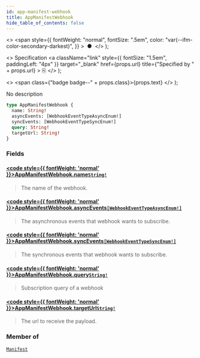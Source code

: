 ```yaml
---
id: app-manifest-webhook
title: AppManifestWebhook
hide_table_of_contents: false
---
```


  <>
    <span
      style={{
        fontWeight: "normal",
        fontSize: ".5em",
        color: "var(--ifm-color-secondary-darkest)",
      }}
    >
      &nbsp;●&nbsp;
    </span>
  </>
);

  <>
    Specification
    <a
      className="link"
      style={{ fontSize: "1.5em", paddingLeft: "4px" }}
      target="\_blank"
      href={props.url}
      title={"Specified by " + props.url}
    >
      ⎘
    </a>
  </>
);

  <>
    <span class={"badge badge--" + props.class}>{props.text}</span>
  </>
);

No description

```graphql
type AppManifestWebhook {
  name: String!
  asyncEvents: [WebhookEventTypeAsyncEnum!]
  syncEvents: [WebhookEventTypeSyncEnum!]
  query: String!
  targetUrl: String!
}
```

### Fields

#### [<code style={{ fontWeight: 'normal' }}>AppManifestWebhook.<b>name</b></code>](#)<Bullet />[`String!`](../../api-reference/scalars/string) <Badge class="secondary" text="non-null"/> <Badge class="secondary" text="scalar"/>

> The name of the webhook.

#### [<code style={{ fontWeight: 'normal' }}>AppManifestWebhook.<b>asyncEvents</b></code>](#)<Bullet />[`[WebhookEventTypeAsyncEnum!]`](../../api-reference/enums/webhook-event-type-async-enum) <Badge class="secondary" text="list"/> <Badge class="secondary" text="enum"/>

> The asynchronous events that webhook wants to subscribe.

#### [<code style={{ fontWeight: 'normal' }}>AppManifestWebhook.<b>syncEvents</b></code>](#)<Bullet />[`[WebhookEventTypeSyncEnum!]`](../../api-reference/enums/webhook-event-type-sync-enum) <Badge class="secondary" text="list"/> <Badge class="secondary" text="enum"/>

> The synchronous events that webhook wants to subscribe.

#### [<code style={{ fontWeight: 'normal' }}>AppManifestWebhook.<b>query</b></code>](#)<Bullet />[`String!`](../../api-reference/scalars/string) <Badge class="secondary" text="non-null"/> <Badge class="secondary" text="scalar"/>

> Subscription query of a webhook

#### [<code style={{ fontWeight: 'normal' }}>AppManifestWebhook.<b>targetUrl</b></code>](#)<Bullet />[`String!`](../../api-reference/scalars/string) <Badge class="secondary" text="non-null"/> <Badge class="secondary" text="scalar"/>

> The url to receive the payload.

### Member of

[`Manifest`](../../api-reference/objects/manifest) <Badge class="secondary" text="object"/>

